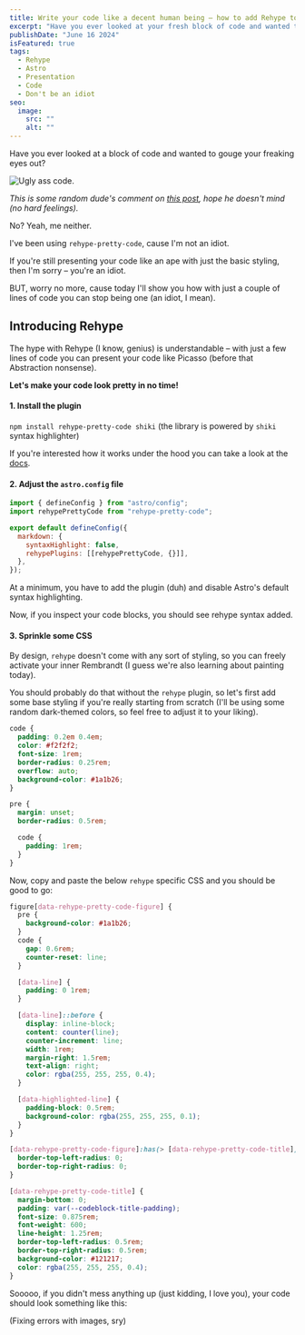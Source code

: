 ```yaml
---
title: Write your code like a decent human being – how to add Rehype to your next Astro project
excerpt: "Have you ever looked at your fresh block of code and wanted to gouge your freaking eyes out? Yeah, me neither. I’ve been using Rehype plugin, cause I’m not an idiot."
publishDate: "June 16 2024"
isFeatured: true
tags:
  - Rehype
  - Astro
  - Presentation
  - Code
  - Don't be an idiot
seo:
  image:
    src: ""
    alt: ""
---
```


Have you ever looked at a block of code and wanted to gouge your freaking eyes out?

![Ugly ass code.](/test.jpg)

_This is some random dude's comment on [this post](https://dev.to/weeb/what-s-one-of-the-ugliest-piece-of-code-you-ve-written-so-far-1ej3), hope he doesn't mind (no hard feelings)._

No? Yeah, me neither.

I've been using `rehype-pretty-code`, cause I'm not an idiot.

If you're still presenting your code like an ape with just the basic styling, then I'm sorry – you're an idiot.

BUT, worry no more, cause today I'll show you how with just a couple of lines of code you can stop being one (an idiot, I mean).

## Introducing Rehype

The hype with Rehype (I know, genius) is understandable – with just a few lines of code you can present your code like Picasso (before that Abstraction nonsense).

**Let's make your code look pretty in no time!**

#### 1. Install the plugin

`npm install rehype-pretty-code shiki` (the library is powered by `shiki` syntax highlighter)

If you're interested how it works under the hood you can take a look at the [docs](https://rehype-pretty.pages.dev/).

#### 2. Adjust the `astro.config` file

```js title="astro.config.mjs" {2, 6-7} showLineNumbers
import { defineConfig } from "astro/config";
import rehypePrettyCode from "rehype-pretty-code";

export default defineConfig({
  markdown: {
    syntaxHighlight: false,
    rehypePlugins: [[rehypePrettyCode, {}]],
  },
});
```

At a minimum, you have to add the plugin (duh) and disable Astro's default syntax highlighting.

Now, if you inspect your code blocks, you should see rehype syntax added.

#### 3. Sprinkle some CSS

By design, `rehype` doesn't come with any sort of styling, so you can freely activate your inner Rembrandt (I guess we're also learning about painting today).

You should probably do that without the `rehype` plugin, so let's first add some base styling if you're really starting from scratch (I'll be using some random dark-themed colors, so feel free to adjust it to your liking).

```css
code {
  padding: 0.2em 0.4em;
  color: #f2f2f2;
  font-size: 1rem;
  border-radius: 0.25rem;
  overflow: auto;
  background-color: #1a1b26;
}

pre {
  margin: unset;
  border-radius: 0.5rem;

  code {
    padding: 1rem;
  }
}
```

Now, copy and paste the below `rehype` specific CSS and you should be good to go:

```css title="Code block styling"
figure[data-rehype-pretty-code-figure] {
  pre {
    background-color: #1a1b26;
  }
  code {
    gap: 0.6rem;
    counter-reset: line;
  }

  [data-line] {
    padding: 0 1rem;
  }

  [data-line]::before {
    display: inline-block;
    content: counter(line);
    counter-increment: line;
    width: 1rem;
    margin-right: 1.5rem;
    text-align: right;
    color: rgba(255, 255, 255, 0.4);
  }

  [data-highlighted-line] {
    padding-block: 0.5rem;
    background-color: rgba(255, 255, 255, 0.1);
  }
}
```

```css title="Code block with title styling"
[data-rehype-pretty-code-figure]:has(> [data-rehype-pretty-code-title]) pre {
  border-top-left-radius: 0;
  border-top-right-radius: 0;
}

[data-rehype-pretty-code-title] {
  margin-bottom: 0;
  padding: var(--codeblock-title-padding);
  font-size: 0.875rem;
  font-weight: 600;
  line-height: 1.25rem;
  border-top-left-radius: 0.5rem;
  border-top-right-radius: 0.5rem;
  background-color: #121217;
  color: rgba(255, 255, 255, 0.4);
}
```

Sooooo, if you didn't mess anything up (just kidding, I love you), your code should look something like this:

(Fixing errors with images, sry)
